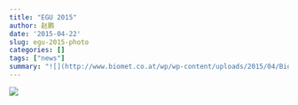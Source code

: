 ```yaml
---
title: "EGU 2015"
author: 赵鹏
date: '2015-04-22'
slug: egu-2015-photo
categories: []
tags: ["news"]
summary: "![](http://www.biomet.co.at/wp/wp-content/uploads/2015/04/Biomet@EGU.jpeg)"
---
```


![](http://www.biomet.co.at/wp/wp-content/uploads/2015/04/Biomet@EGU.jpeg)